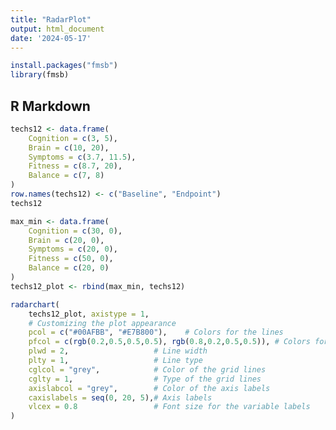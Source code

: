 ```yaml
---
title: "RadarPlot"
output: html_document
date: '2024-05-17'
---
```


```r
install.packages("fmsb")
library(fmsb)

```

## R Markdown



```r
techs12 <- data.frame(
    Cognition = c(3, 5),
    Brain = c(10, 20),
    Symptoms = c(3.7, 11.5),
    Fitness = c(8.7, 20),
    Balance = c(7, 8)
)
row.names(techs12) <- c("Baseline", "Endpoint")
techs12

max_min <- data.frame(
    Cognition = c(30, 0),
    Brain = c(20, 0),
    Symptoms = c(20, 0),
    Fitness = c(50, 0),
    Balance = c(20, 0)
)
techs12_plot <- rbind(max_min, techs12)

radarchart(
    techs12_plot, axistype = 1,
    # Customizing the plot appearance
    pcol = c("#00AFBB", "#E7B800"),    # Colors for the lines
    pfcol = c(rgb(0.2,0.5,0.5,0.5), rgb(0.8,0.2,0.5,0.5)), # Colors for the filled areas
    plwd = 2,                   # Line width
    plty = 1,                   # Line type
    cglcol = "grey",            # Color of the grid lines
    cglty = 1,                  # Type of the grid lines
    axislabcol = "grey",        # Color of the axis labels
    caxislabels = seq(0, 20, 5),# Axis labels
    vlcex = 0.8                 # Font size for the variable labels
)
```
